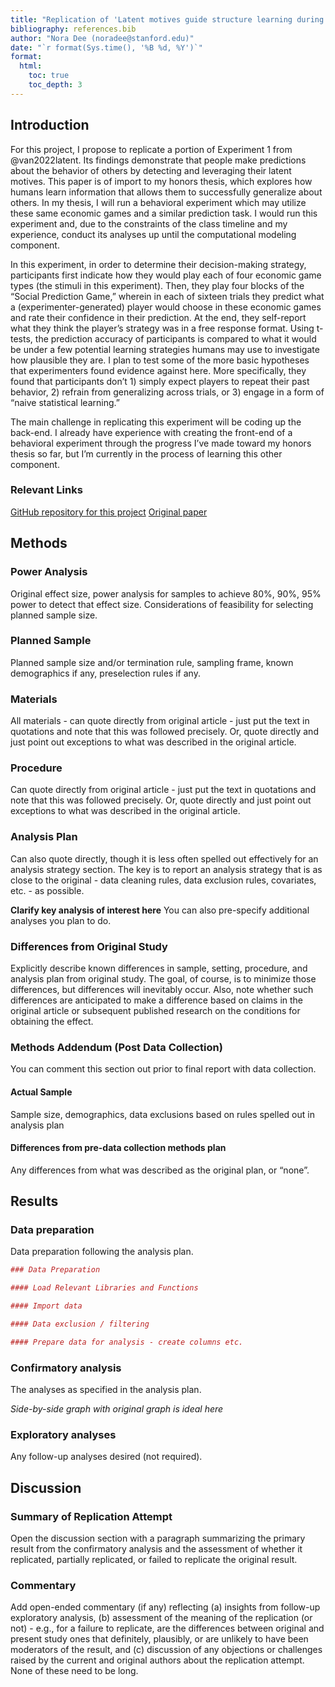 ```yaml
---
title: "Replication of 'Latent motives guide structure learning during adaptive social choice' by van Baar et al. (2022, Nature Human Behavior)"
bibliography: references.bib
author: "Nora Dee (noradee@stanford.edu)"
date: "`r format(Sys.time(), '%B %d, %Y')`"
format:
  html:
    toc: true
    toc_depth: 3
---
```


<!-- Replication reports should all use this template to standardize reporting across projects.  These reports will be public supplementary materials that accompany the summary report(s) of the aggregate results. -->

## Introduction

For this project, I propose to replicate a portion of Experiment 1 from @van2022latent. Its findings demonstrate that people make predictions about the behavior of others by detecting and leveraging their latent motives. This paper is of import to my honors thesis, which explores how humans learn information that allows them to successfully generalize about others. In my thesis, I will run a behavioral experiment which may utilize these same economic games and a similar prediction task. I would run this experiment and, due to the constraints of the class timeline and my experience, conduct its analyses up until the computational modeling component.

In this experiment, in order to determine their decision-making strategy, participants first indicate how they would play each of four economic game types (the stimuli in this experiment). Then, they play four blocks of the "Social Prediction Game," wherein in each of sixteen trials they predict what a (experimenter-generated) player would choose in these economic games and rate their confidence in their prediction. At the end, they self-report what they think the player's strategy was in a free response format. Using t-tests, the prediction accuracy of participants is compared to what it would be under a few potential learning strategies humans may use to investigate how plausible they are. I plan to test some of the more basic hypotheses that experimenters found evidence against here. More specifically, they found that participants don't 1) simply expect players to repeat their past behavior, 2) refrain from generalizing across trials, or 3) engage in a form of "naive statistical learning."

The main challenge in replicating this experiment will be coding up the back-end. I already have experience with creating the front-end of a behavioral experiment through the progress I've made toward my honors thesis so far, but I'm currently in the process of learning this other component.

### Relevant Links
[GitHub repository for this project](https://github.com/psych251/vanbaar2022)
[Original paper](https://github.com/psych251/vanbaar2022/blob/main/original_paper/vanbaar2022.pdf)

## Methods

### Power Analysis

Original effect size, power analysis for samples to achieve 80%, 90%, 95% power to detect that effect size. Considerations of feasibility for selecting planned sample size.

### Planned Sample

Planned sample size and/or termination rule, sampling frame, known demographics if any, preselection rules if any.

### Materials

All materials - can quote directly from original article - just put the text in quotations and note that this was followed precisely. Or, quote directly and just point out exceptions to what was described in the original article.

### Procedure

Can quote directly from original article - just put the text in quotations and note that this was followed precisely. Or, quote directly and just point out exceptions to what was described in the original article.

### Analysis Plan

Can also quote directly, though it is less often spelled out effectively for an analysis strategy section. The key is to report an analysis strategy that is as close to the original - data cleaning rules, data exclusion rules, covariates, etc. - as possible.

**Clarify key analysis of interest here** You can also pre-specify additional analyses you plan to do.

### Differences from Original Study

Explicitly describe known differences in sample, setting, procedure, and analysis plan from original study. The goal, of course, is to minimize those differences, but differences will inevitably occur. Also, note whether such differences are anticipated to make a difference based on claims in the original article or subsequent published research on the conditions for obtaining the effect.

### Methods Addendum (Post Data Collection)

You can comment this section out prior to final report with data collection.

#### Actual Sample

Sample size, demographics, data exclusions based on rules spelled out in analysis plan

#### Differences from pre-data collection methods plan

Any differences from what was described as the original plan, or “none”.

## Results

### Data preparation

Data preparation following the analysis plan.

```r
### Data Preparation

#### Load Relevant Libraries and Functions

#### Import data

#### Data exclusion / filtering

#### Prepare data for analysis - create columns etc.
```

### Confirmatory analysis

The analyses as specified in the analysis plan.

*Side-by-side graph with original graph is ideal here*

### Exploratory analyses

Any follow-up analyses desired (not required).

## Discussion

### Summary of Replication Attempt

Open the discussion section with a paragraph summarizing the primary result from the confirmatory analysis and the assessment of whether it replicated, partially replicated, or failed to replicate the original result.

### Commentary

Add open-ended commentary (if any) reflecting (a) insights from follow-up exploratory analysis, (b) assessment of the meaning of the replication (or not) - e.g., for a failure to replicate, are the differences between original and present study ones that definitely, plausibly, or are unlikely to have been moderators of the result, and (c) discussion of any objections or challenges raised by the current and original authors about the replication attempt. None of these need to be long.
